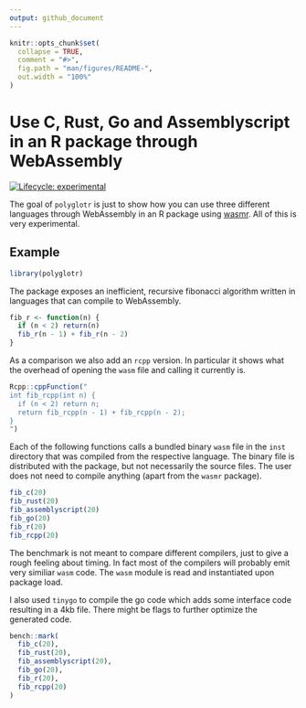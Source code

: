```yaml
---
output: github_document
---
```


<!-- README.md is generated from README.Rmd. Please edit that file -->

```r
knitr::opts_chunk$set(
  collapse = TRUE,
  comment = "#>",
  fig.path = "man/figures/README-",
  out.width = "100%"
)
```
# Use C, Rust, Go and Assemblyscript in an R package through WebAssembly

<!-- badges: start -->
[![Lifecycle: experimental](https://img.shields.io/badge/lifecycle-experimental-orange.svg)](https://www.tidyverse.org/lifecycle/#experimental)
<!-- badges: end -->

The goal of `polyglotr` is just to show how you can use three different languages through WebAssembly in an R package using [wasmr](https://github.com/dirkschumacher/wasmr). All of this is very experimental.

## Example


```r
library(polyglotr)
```

The package exposes an inefficient, recursive fibonacci algorithm written in languages that can compile to WebAssembly.

```r
fib_r <- function(n) {
  if (n < 2) return(n)
  fib_r(n - 1) + fib_r(n - 2)
}
```

As a comparison we also add an `rcpp` version. In particular it shows what the overhead of opening the `wasm` file and calling it currently is.

```r
Rcpp::cppFunction("
int fib_rcpp(int n) {
  if (n < 2) return n;
  return fib_rcpp(n - 1) + fib_rcpp(n - 2);
}
")
```

Each of the following functions calls a bundled binary `wasm` file in the `inst` directory that was compiled from the respective language. The binary file is distributed with the package, but not necessarily the source files. The user does not need to compile anything (apart from the `wasmr` package).

```r
fib_c(20)
fib_rust(20)
fib_assemblyscript(20)
fib_go(20)
fib_r(20)
fib_rcpp(20)
```

The benchmark is not meant to compare different compilers, just to give a rough feeling about timing. In fact most of the compilers will probably emit very similiar `wasm` code. The `wasm` module is read and instantiated upon package load.

I also used `tinygo` to compile the go code which adds some interface code resulting in a 4kb file. There might be flags to further optimize the generated code.

```r
bench::mark(
  fib_c(20),
  fib_rust(20),
  fib_assemblyscript(20),
  fib_go(20),
  fib_r(20),
  fib_rcpp(20)
)
```
